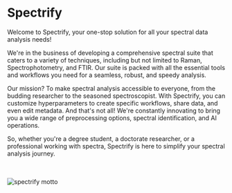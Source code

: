 
# Spectrify

Welcome to Spectrify, your one-stop solution for all your spectral data analysis needs!

We're in the business of developing a comprehensive spectral suite that caters to a variety of techniques, including but not limited to Raman, Spectrophotometry, and FTIR. Our suite is packed with all the essential tools and workflows you need for a seamless, robust, and speedy analysis. 

Our mission? To make spectral analysis accessible to everyone, from the budding researcher to the seasoned spectroscopist. With Spectrify, you can customize hyperparameters to create specific workflows, share data, and even edit metadata. And that's not all! We're constantly innovating to bring you a wide range of preprocessing options, spectral identification, and AI operations. 

So, whether you're a degree student, a doctorate researcher, or a professional working with spectra, Spectrify is here to simplify your spectral analysis journey.

<br></br>
<Image src="/images/spectrify_motto.png" alt="spectrify motto" width={1080} height={55} />
